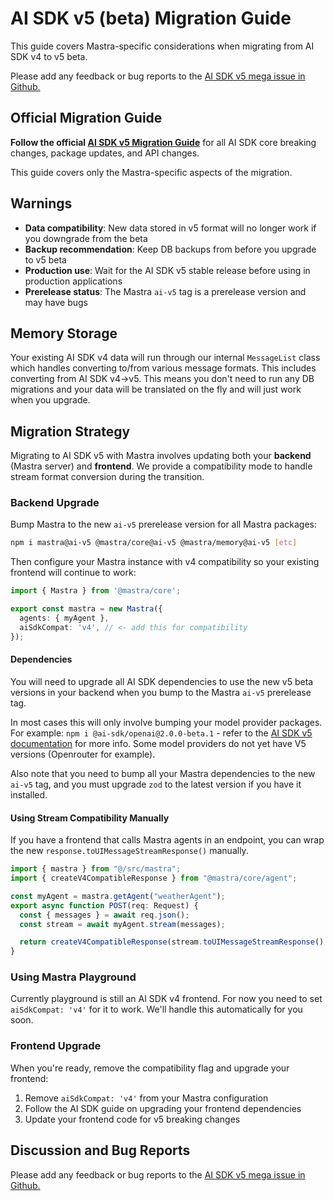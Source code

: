 # AI SDK v5 (beta) Migration Guide

This guide covers Mastra-specific considerations when migrating from AI SDK v4 to v5 beta.

Please add any feedback or bug reports to the [AI SDK v5 mega issue in Github.](https://github.com/mastra-ai/mastra/issues/5470)

## Official Migration Guide

**Follow the official [AI SDK v5 Migration Guide](https://v5.ai-sdk.dev/docs/migration-guides/migration-guide-5-0)** for all AI SDK core breaking changes, package updates, and API changes.

This guide covers only the Mastra-specific aspects of the migration.

## Warnings

- **Data compatibility**: New data stored in v5 format will no longer work if you downgrade from the beta
- **Backup recommendation**: Keep DB backups from before you upgrade to v5 beta
- **Production use**: Wait for the AI SDK v5 stable release before using in production applications
- **Prerelease status**: The Mastra `ai-v5` tag is a prerelease version and may have bugs

## Memory Storage

Your existing AI SDK v4 data will run through our internal `MessageList` class which handles converting to/from various message formats.
This includes converting from AI SDK v4->v5. This means you don't need to run any DB migrations and your data will be translated on the fly and will just work when you upgrade.


## Migration Strategy

Migrating to AI SDK v5 with Mastra involves updating both your **backend** (Mastra server) and **frontend**.
We provide a compatibility mode to handle stream format conversion during the transition.

### Backend Upgrade

Bump Mastra to the new `ai-v5` prerelease version for all Mastra packages:

```bash npm2yarn copy
npm i mastra@ai-v5 @mastra/core@ai-v5 @mastra/memory@ai-v5 [etc]
```

Then configure your Mastra instance with v4 compatibility so your existing frontend will continue to work:

```typescript
import { Mastra } from '@mastra/core';

export const mastra = new Mastra({
  agents: { myAgent },
  aiSdkCompat: 'v4', // <- add this for compatibility
});
```

#### Dependencies

You will need to upgrade all AI SDK dependencies to use the new v5 beta versions in your backend when you bump to the Mastra `ai-v5` prerelease tag.

In most cases this will only involve bumping your model provider packages. For example: `npm i @ai-sdk/openai@2.0.0-beta.1` - refer to the [AI SDK v5 documentation](https://v5.ai-sdk.dev/docs/migration-guides/migration-guide-5-0) for more info. Some model providers do not yet have V5 versions (Openrouter for example).

Also note that you need to bump all your Mastra dependencies to the new `ai-v5` tag, and you must upgrade `zod` to the latest version if you have it installed.

#### Using Stream Compatibility Manually

If you have a frontend that calls Mastra agents in an endpoint, you can wrap the new `response.toUIMessageStreamResponse()` manually.

```ts
import { mastra } from "@/src/mastra";
import { createV4CompatibleResponse } from "@mastra/core/agent";

const myAgent = mastra.getAgent("weatherAgent");
export async function POST(req: Request) {
  const { messages } = await req.json();
  const stream = await myAgent.stream(messages);

  return createV4CompatibleResponse(stream.toUIMessageStreamResponse().body!);
}
```

### Using Mastra Playground

Currently playground is still an AI SDK v4 frontend. For now you need to set `aiSdkCompat: 'v4'` for it to work.
We'll handle this automatically for you soon.

### Frontend Upgrade

When you're ready, remove the compatibility flag and upgrade your frontend:

1. Remove `aiSdkCompat: 'v4'` from your Mastra configuration
2. Follow the AI SDK guide on upgrading your frontend dependencies
3. Update your frontend code for v5 breaking changes

## Discussion and Bug Reports

Please add any feedback or bug reports to the [AI SDK v5 mega issue in Github.](https://github.com/mastra-ai/mastra/issues/5470)

